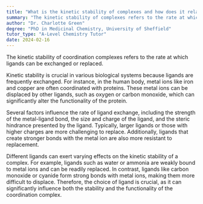 ```yaml
---
title: "What is the kinetic stability of complexes and how does it relate to ligands?"
summary: "The kinetic stability of complexes refers to the rate at which ligands can be replaced."
author: "Dr. Charlotte Green"
degree: "PhD in Medicinal Chemistry, University of Sheffield"
tutor_type: "A-Level Chemistry Tutor"
date: 2024-02-16
---
```


The kinetic stability of coordination complexes refers to the rate at which ligands can be exchanged or replaced.

Kinetic stability is crucial in various biological systems because ligands are frequently exchanged. For instance, in the human body, metal ions like iron and copper are often coordinated with proteins. These metal ions can be displaced by other ligands, such as oxygen or carbon monoxide, which can significantly alter the functionality of the protein.

Several factors influence the rate of ligand exchange, including the strength of the metal-ligand bond, the size and charge of the ligand, and the steric hindrance presented by the ligand. Typically, larger ligands or those with higher charges are more challenging to replace. Additionally, ligands that create stronger bonds with the metal ion are also more resistant to replacement.

Different ligands can exert varying effects on the kinetic stability of a complex. For example, ligands such as water or ammonia are weakly bound to metal ions and can be readily replaced. In contrast, ligands like carbon monoxide or cyanide form strong bonds with metal ions, making them more difficult to displace. Therefore, the choice of ligand is crucial, as it can significantly influence both the stability and the functionality of the coordination complex.
    